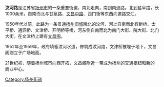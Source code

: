 {{Infobox Guangzhou Road
|中文道路名称= 汶河路
|道路名称拼音= WENHELU
|图片=File:Yangzhou - Wenhe Bei Lu - CIMG3230.JPG
<!-- [[File:Yangzhou-WenchangGe-traffic-3417.jpg|220px]]<br><small>扬州文昌阁</small> -->
|图片说明=汶河北路
|道路属性= 
|道路总长度= 
|车速限制=
|行车线数量= 
|所在地区= 江苏省[[扬州市|扬州市]][[广陵区|广陵区]]
|起点= 甘泉路、广陵路
|终点= 盐阜路
|道路命名日期= 
|命名缘由= 
|道路旧名= 
|道路动工日期= 
|通车日期= 
|路段主要建筑= 文昌阁
}}
'''汶河路'''是江苏省[[扬州市|扬州市]]的一条重要街道，南北走向，南到南通路，北到盐阜路，长1000余米，自南而北与甘泉路、[[文昌中路|文昌中路]]、西门街等东西向道路交汇。

1950年代以前，此路为一条贯通[[扬州旧城|扬州旧城]]南北的汶河，河上自南而北有新桥、太平桥、通泗桥、文津桥、开明桥等桥，河东侧自南而北为南门大街、院大街、北门大街。在文津桥上建有[[扬州文昌阁|文昌阁]]。

1952年至1959年，政府填塞汶河水道，修筑成汶河路，文津桥被埋于地下，文昌阁则立于广场地面。

21世纪初，随着扬州城市向西开拓，文昌阁附近一带成为扬州的交通枢纽和新的商业中心。

{{commonscat|Wenhe Road}}
[[Category:扬州街道|Category:扬州街道]]